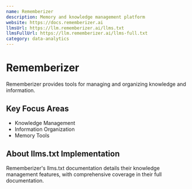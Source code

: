 ```yaml
---
name: Rememberizer
description: Memory and knowledge management platform
website: https://docs.rememberizer.ai
llmsUrl: https://llm.rememberizer.ai/llms.txt
llmsFullUrl: https://llm.rememberizer.ai/llms-full.txt
category: data-analytics
---
```


# Rememberizer

Rememberizer provides tools for managing and organizing knowledge and information.

## Key Focus Areas

- Knowledge Management
- Information Organization
- Memory Tools

## About llms.txt Implementation

Rememberizer's llms.txt documentation details their knowledge management features, with comprehensive coverage in their full documentation.
